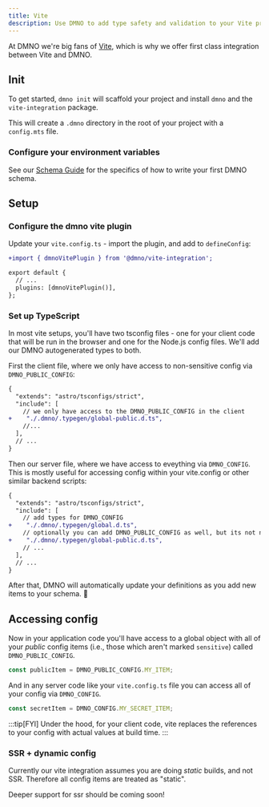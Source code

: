 ```yaml
---
title: Vite
description: Use DMNO to add type safety and validation to your Vite project's configuration. 
---
```



At DMNO we're big fans of [Vite](https://vitejs.dev/), which is why we offer first class integration between Vite and DMNO. 

## Init

To get started, `dmno init` will scaffold your project and install `dmno` and the `vite-integration` package. 

<TabbedCode dynamicExec="dmno init" />

This will create a `.dmno` directory in the root of your project with a `config.mts` file.

### Configure your environment variables    

See our [Schema Guide](/docs/guides/schema) for the specifics of how to write your first DMNO schema. 


## Setup

### Configure the dmno vite plugin

Update your `vite.config.ts` - import the plugin, and add to `defineConfig`:

```diff lang="ts" title="vite.config.ts" ins="dmnoVitePlugin()"
+import { dmnoVitePlugin } from '@dmno/vite-integration';

export default {
  // ...
  plugins: [dmnoVitePlugin()],
};

```

### Set up TypeScript
In most vite setups, you'll have two tsconfig files - one for your client code that will be run in the browser and one for the Node.js config files. We'll add our DMNO autogenerated types to both.

First the client file, where we only have access to non-sensitive config via `DMNO_PUBLIC_CONFIG`:
```diff lang="json" title="tsconfig.json"
{
  "extends": "astro/tsconfigs/strict",
  "include": [
    // we only have access to the DMNO_PUBLIC_CONFIG in the client
+    "./.dmno/.typegen/global-public.d.ts",
    //...
  ],
  // ...
}
```

Then our server file, where we have access to eveything via `DMNO_CONFIG`. This is mostly useful for accessing config within your vite.config or other similar backend scripts:
```diff lang="json" title="tsconfig.node.json"
{
  "extends": "astro/tsconfigs/strict",
  "include": [
    // add types for DMNO_CONFIG
+    "./.dmno/.typegen/global.d.ts",
    // optionally you can add DMNO_PUBLIC_CONFIG as well, but its not necessary
+    "./.dmno/.typegen/global-public.d.ts",
    // ...
  ],
  // ...
}
```
After that, DMNO will automatically update your definitions as you add new items to your schema. 🎉


## Accessing config

Now in your application code you'll have access to a global object with all of your _public_ config items (i.e., those which aren't marked `sensitive`) called `DMNO_PUBLIC_CONFIG`. 

```js
const publicItem = DMNO_PUBLIC_CONFIG.MY_ITEM;
```

And in any server code like your `vite.config.ts` file you can access all of your config via `DMNO_CONFIG`.

```js
const secretItem = DMNO_CONFIG.MY_SECRET_ITEM;
```


:::tip[FYI]
Under the hood, for your client code, vite replaces the references to your config with actual values at build time.
:::

### SSR + dynamic config

Currently our vite integration assumes you are doing _static_ builds, and not SSR. Therefore all config items are treated as "static".

Deeper support for ssr should be coming soon!

